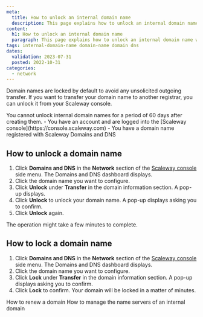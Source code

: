 ```yaml
---
meta:
  title: How to unlock an internal domain name
  description: This page explains how to unlock an internal domain name with Scaleway Domains and DNS.
content:
  h1: How to unlock an internal domain name
  paragraph: This page explains how to unlock an internal domain name with Scaleway Domains and DNS.
tags: internal-domain-name domain-name domain dns
dates:
  validation: 2023-07-31
  posted: 2022-10-31
categories:
  - network
---
```


Domain names are locked by default to avoid any unsolicited outgoing transfer. If you want to transfer your domain name to another registrar, you can unlock it from your Scaleway console. 

<Message type="important">
  You cannot unlock internal domain names for a period of 60 days after creating them.
</Message>

<Macro id="iam-requirements" />

<Message type="requirement">
  - You have an account and are logged into the [Scaleway console](https://console.scaleway.com)
  - You have a domain name registered with Scaleway Domains and DNS
</Message>

## How to unlock a domain name

1. Click **Domains and DNS** in the **Network** section of the [Scaleway console](https://console.scaleway.com) side menu. The Domains and DNS dashboard displays.
2. Click the domain name you want to configure.
3. Click **Unlock** under **Transfer** in the domain information section. A pop-up displays.
    <Lightbox src="scaleway-domain-unlock.webp" alt="" />
4. Click **Unlock** to unlock your domain name. A pop-up displays asking you to confirm.
5. Click **Unlock** again.

The operation might take a few minutes to complete.


## How to lock a domain name

1. Click **Domains and DNS** in the **Network** section of the [Scaleway console](https://console.scaleway.com) side menu. The Domains and DNS dashboard displays.
2. Click the domain name you want to configure.
3. Click **Lock** under **Transfer** in the domain information section. A pop-up displays asking you to confirm.
4. Click **Lock** to confirm. Your domain will be locked in a matter of minutes.

<Navigation title="See also">
  <PreviousButton to="/network/domains-and-dns/how-to/renew-domain/">How to renew a domain</PreviousButton>
  <NextButton to="/network/domains-and-dns/how-to/manage-nameservers-internal-domain/">How to manage the name servers of an internal domain</NextButton>
</Navigation>